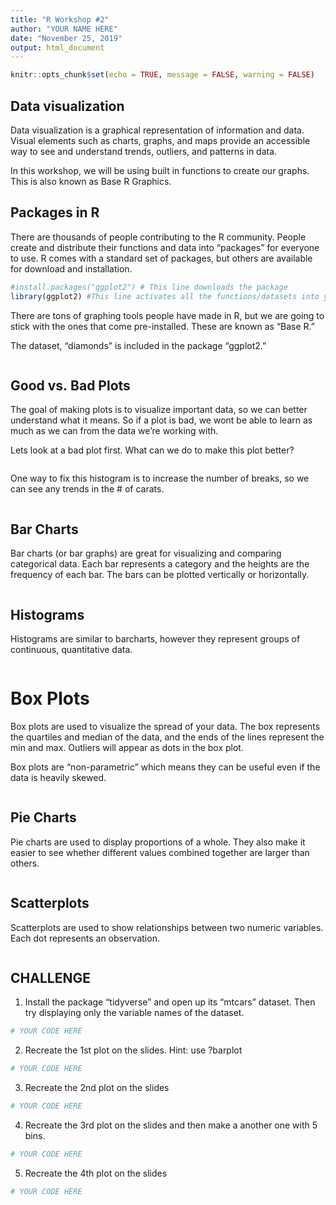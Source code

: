 ---
title: "R Workshop #2"
author: "YOUR NAME HERE"
date: "November 25, 2019"
output: html_document
---
```{r setup, include=FALSE}
knitr::opts_chunk$set(echo = TRUE, message = FALSE, warning = FALSE)
```

## Data visualization

Data visualization is a graphical representation of information and data. Visual elements such as charts, graphs, and maps provide an accessible way to see and understand trends, outliers, and patterns in data.

In this workshop, we will be using built in functions to create our graphs. This is also known as Base R Graphics.

## Packages in R

There are thousands of people contributing to the R community. People create and distribute their functions and data into "packages" for everyone to use. R comes with a standard set of packages, but others are available for download and installation.

```{r, installing ggplot2, include = F}
#install.packages("ggplot2") # This line downloads the package
library(ggplot2) #This line activates all the functions/datasets into your R session
```

There are tons of graphing tools people have made in R, but we are going to stick with the ones that come pre-installed. These are known as "Base R."

The dataset, "diamonds" is included in the package "ggplot2."

```{r, display diamonds dataset}

```


## Good vs. Bad Plots
The goal of making plots is to visualize important data, so we can better understand what it means. So if a plot is bad, we wont be able to learn as much as we can from the data we're working with.

Lets look at a bad plot first. What can we do to make this plot better?
```{r}

```

One way to fix this histogram is to increase the number of breaks, so we can see any trends in the # of carats.

```{r}

```

## Bar Charts

Bar charts (or bar graphs) are great for visualizing and comparing categorical data. Each bar represents a category and the heights are the frequency of each bar. The bars can be plotted vertically or horizontally.

```{r, bar charts}

```

## Histograms

Histograms are similar to barcharts, however they represent groups of continuous, quantitative data.

```{r, histograms}

```

# Box Plots

Box plots are used to visualize the spread of your data. The box represents the quartiles and median of the data, and the ends of the lines represent the min and max. Outliers will appear as dots in the box plot.

Box plots are "non-parametric" which means they can be useful even if the data is heavily skewed.

```{r, box plots}

```


## Pie Charts

Pie charts are used to display proportions of a whole. They also make it easier to see whether different values combined together are larger than others.

```{r, pie chart}

```

## Scatterplots

Scatterplots are used to show relationships between two numeric variables. Each dot represents an observation.

```{r, scatterplot}

```

## CHALLENGE

  1. Install the package "tidyverse" and open up its "mtcars" dataset. Then try displaying only the variable names of the dataset.
  
```{r, quest1}
# YOUR CODE HERE
```

  2. Recreate the 1st plot on the slides. Hint: use ?barplot
  
```{r, quest2}
# YOUR CODE HERE
```

  3. Recreate the 2nd plot on the slides
  
```{r, quest3}
# YOUR CODE HERE
```

  4. Recreate the 3rd plot on the slides and then make a another one with 5 bins.
  
```{r, quest4}
# YOUR CODE HERE
```

  5. Recreate the 4th plot on the slides
```{r}
# YOUR CODE HERE
```

